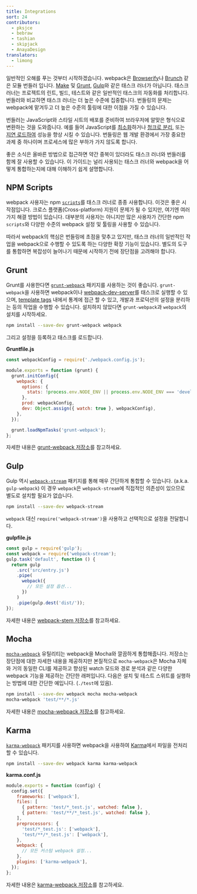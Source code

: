 ```yaml
---
title: Integrations
sort: 24
contributors:
  - pksjce
  - bebraw
  - tashian
  - skipjack
  - AnayaDesign
translators:
  - limong
---
```


일반적인 오해를 푸는 것부터 시작하겠습니다. webpack은 [Browserify](http://browserify.org/)나 [Brunch](https://brunch.io/) 같은 모듈 번들러 입니다. [Make](https://www.gnu.org/software/make/) 및 [Grunt](https://gruntjs.com/), [Gulp](https://gulpjs.com/)와 같은 태스크 러너가 아닙니다. 태스크 러너는 프로젝트의 린트, 빌드, 테스트와 같은 일반적인 태스크의 자동화를 처리합니다. 번들러와 비교하면 태스크 러너는 더 높은 수준에 집중합니다. 번들링의 문제는 webpack에 맡겨두고 더 높은 수준의 툴링에 대한 이점을 가질 수 있습니다.

번들러는 JavaScript와 스타일 시트의 배포를 준비하여 브라우저에 알맞은 형식으로 변환하는 것을 도와줍니다. 예를 들어 JavaScript를 [최소화](/plugins/terser-webpack-plugin/)하거나 [청크로 분리](/guides/code-splitting), 또는 [지연 로드하여](/guides/lazy-loading) 성능을 향상 시킬 수 있습니다. 번들링은 웹 개발 환경에서 가장 중요한 과제 중 하나이며 프로세스에 많은 부하가 가지 않도록 합니다.

좋은 소식은 올바른 방법으로 접근하면 약간 중복이 있더라도 태스크 러너와 번들러를 함께 잘 사용할 수 있습니다. 이 가이드는 널리 사용되는 태스크 러너와 webpack을 어떻게 통합하는지에 대해 이해하기 쉽게 설명합니다.

## NPM Scripts

webpack 사용자는 npm [`scripts`](https://docs.npmjs.com/misc/scripts)를 태스크 러너로 종종 사용합니다. 이것은 좋은 시작점입니다. 크로스 플랫폼(Cross-platform) 지원이 문제가 될 수 있지만, 여기엔 여러 가지 해결 방법이 있습니다. 대부분의 사용자는 아니지만 많은 사용자가 간단한 npm `scripts`와 다양한 수준의 webpack 설정 및 툴링을 사용할 수 있습니다.

따라서 webpack의 핵심은 번들링에 초점을 맞추고 있지만, 태스크 러너의 일반적인 작업을 webpack으로 수행할 수 있도록 하는 다양한 확장 기능이 있습니다. 별도의 도구를 통합하면 복잡성이 늘어나기 때문에 시작하기 전에 장단점을 고려해야 합니다.

## Grunt

Grunt를 사용한다면 [`grunt-webpack`](https://www.npmjs.com/package/grunt-webpack) 패키지를 사용하는 것이 좋습니다. `grunt-webpack`을 사용하면 webpack이나 [webpack-dev-server](https://github.com/webpack/webpack-dev-server)를 태스크로 실행할 수 있으며, [template tags](https://gruntjs.com/api/grunt.template) 내에서 통계에 접근 할 수 있고, 개발과 프로덕션의 설정을 분리하는 등의 작업을 수행할 수 있습니다. 설치하지 않았다면 `grunt-webpack`과 `webpack`의 설치를 시작하세요.

```bash
npm install --save-dev grunt-webpack webpack
```

그리고 설정을 등록하고 태스크를 로드합니다.

**Gruntfile.js**

```js
const webpackConfig = require('./webpack.config.js');

module.exports = function (grunt) {
  grunt.initConfig({
    webpack: {
      options: {
        stats: !process.env.NODE_ENV || process.env.NODE_ENV === 'development',
      },
      prod: webpackConfig,
      dev: Object.assign({ watch: true }, webpackConfig),
    },
  });

  grunt.loadNpmTasks('grunt-webpack');
};
```

자세한 내용은 [grunt-webpack 저장소](https://github.com/webpack-contrib/grunt-webpack)를 참고하세요.

## Gulp

Gulp 역시 [`webpack-stream`](https://github.com/shama/webpack-stream) 패키지를 통해 매우 간단하게 통합할 수 있습니다. (a.k.a. `gulp-webpack`) 이 경우 `webpack`은 `webpack-stream`에 직접적인 의존성이 있으므로 별도로 설치할 필요가 없습니다.

```bash
npm install --save-dev webpack-stream
```

`webpack` 대신 `require('webpack-stream')`을 사용하고 선택적으로 설정을 전달합니다.

**gulpfile.js**

```js
const gulp = require('gulp');
const webpack = require('webpack-stream');
gulp.task('default', function () {
  return gulp
    .src('src/entry.js')
    .pipe(
      webpack({
        // 모든 설정 옵션...
      })
    )
    .pipe(gulp.dest('dist/'));
});
```

자세한 내용은 [webpack-stem 저장소](https://github.com/shama/webpack-stream)를 참고하세요.

## Mocha

[`mocha-webpack`](https://github.com/zinserjan/mocha-webpack) 유틸리티는 webpack을 Mocha와 깔끔하게 통합해줍니다. 저장소는 장단점에 대한 자세한 내용을 제공하지만 본질적으로 `mocha-webpack`은 Mocha 자체와 거의 동일한 CLI를 제공하고 향상된 watch 모드와 경로 분석과 같은 다양한 webpack 기능을 제공하는 간단한 래퍼입니다. 다음은 설치 및 테스트 스위트를 실행하는 방법에 대한 간단한 예입니다. (`./test`에 있음).

```bash
npm install --save-dev webpack mocha mocha-webpack
mocha-webpack 'test/**/*.js'
```

자세한 내용은 [mocha-webpack 저장소](https://github.com/zinserjan/mocha-webpack)를 참고하세요.

## Karma

[`karma-webpack`](https://github.com/webpack-contrib/karma-webpack) 패키지를 사용하면 webpack을 사용하여 [Karma](https://karma-runner.github.io/1.0/index.html)에서 파일을 전처리할 수 있습니다.

```bash
npm install --save-dev webpack karma karma-webpack
```

**karma.conf.js**

```js
module.exports = function (config) {
  config.set({
    frameworks: ['webpack'],
    files: [
      { pattern: 'test/*_test.js', watched: false },
      { pattern: 'test/**/*_test.js', watched: false },
    ],
    preprocessors: {
      'test/*_test.js': ['webpack'],
      'test/**/*_test.js': ['webpack'],
    },
    webpack: {
      // 모든 커스텀 webpack 설정...
    },
    plugins: ['karma-webpack'],
  });
};
```

자세한 내용은 [karma-webpack 저장소](https://github.com/webpack-contrib/karma-webpack)를 참고하세요.
